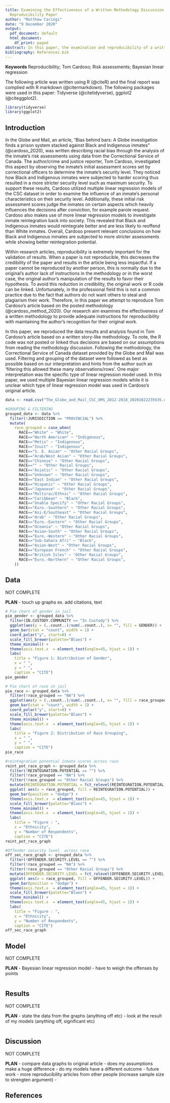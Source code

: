 ```yaml
---
title: Examining the Effectiveness of a Written Methodology Discussion based on a
  Reproducibility Paper
author: "Matthew Caringi"
date: "9 December 2020"
output:
  pdf_document: default
  html_document:
    df_print: paged
abstract: In this paper, the examination and reproducibility of a written methodology discussion is preformed to view its effectiveness and ability to maintain the author’s originality. Assumptions on data filtering, variable grouping, and type of linear regression model will be observed to define the differences between the results of this article to the original article. Preliminary results reveal similar trends to the original article thus supporting this methodology mode. To strengthen this argument, more reproducibility papers must be preformed due to the fact that the ability to reproduce articles are based on the reader’s interpretation which is highly variable.
bibliography: References.bib
---
```

**Keywords** Reproducibility; Tom Cardoso; Risk assessments; Bayesian linear regression

The following article was written using R (@citeR) and the final report was complied with R markdown (@citermarkdown). The following packages were used in this paper: Tidyverse (@citetidyverse), ggplot2 (@citeggplot2). 
```r
library(tidyverse)
library(ggplot2)
```

## Introduction
  In the Globe and Mail, an article, “Bias behind bars: A Globe investigation finds a prison system stacked against Black and Indigenous inmates” (@cardoso_2020), was written describing racial bias through the analysis of the inmate’s risk assessments using data from the Correctional Service of Canada. The author/crime and justice reporter, Tom Cardoso, investigated this aspect by observing the inmate’s initial assessment scores set by correctional officers to determine the inmate’s security level. They noticed how Black and Indigenous inmates were subjected to harder scoring thus resulted in a more stricter security level such as maximum security. To support these results, Cardoso utilized multiple linear regression models of the CSC dataset in order to examine the influence of an inmate’s personal characteristics on their security level. Additionally, these initial risk assessment scores judge the inmates on certain aspects which heavily influences the decisions after conviction, for example parole request. Cardoso also makes use of more linear regression models to investigate inmate reintegration back into society. This revealed that Black and Indigenous inmates would reintegrate better and are less likely to reoffend than White inmates. Overall, Cardoso present relevant conclusions on how Black and Indigenous inmates are subjected to more stricter assessments while showing better reintegration potential.

  Within research articles, reproducibility is extremely important for the validation of results. When a paper is not reproducible, this decreases the credibility of the paper and results in the article being less impactful. If a paper cannot be reproduced by another person, this is normally due to the original’s author lack of instructions in the methodology or in the worst case, the original author’s manipulation of the results to favor their hypothesis. To avoid this reduction in credibility, the original work or R code can be linked. Unfortunately, in the professional field this is not a common practice due to the fact that authors do not want others to steal and plagiarism their work. Therefore, in this paper we attempt to reproduce Tom Cardoso’s article based on the posted methodology (@cardoso_method_2020). Our research aim examines the effectiveness of a written methodology to provide adequate instructions for reproducibility with maintaining the author’s recognition for their original work. 

  In this paper, we reproduced the data results and analysis found in Tom Cardoso’s article based on a written story-like methodology. To note, the R code was not posted or linked thus decisions are based on our assumptions from reading the methodology discussion. Following the methodology, the Correctional Service of Canada dataset provided by the Globe and Mail was used. Filtering and grouping of the dataset were followed as best as possible based on our interpretation and hints from the author such as ‘filtering this allowed these many observations/rows’.  One major interpretation was the specific type of linear regression model used. In this paper, we used multiple Bayesian linear regression models while it is unclear which type of linear regression model was used in Cardoso’s original article. 

```r
data <- read.csv("The_Globe_and_Mail_CSC_OMS_2012-2018_20201022235635.csv")

#GROUPING & FILTERING
grouped_data <- data %>%
  filter(!JURISDICTION == "PROVINCIAL") %>%
  mutate(
    race_grouped = case_when(
      RACE=="White" ~ "White",
      RACE=="North American" ~ "Indigenous",
      RACE=="Metis" ~ "Indigenous",
      RACE=="Inuit" ~ "Indigenous",
      RACE=="S. E. Asian" ~ "Other Racial Groups",
      RACE=="Arab/West Asian" ~ "Other Racial Groups",
      RACE=="Chinese" ~ "Other Racial Groups",
      RACE=="" ~ "Other Racial Groups",
      RACE=="Asiatic" ~ "Other Racial Groups",
      RACE=="Unknown" ~ "Other Racial Groups",
      RACE=="East Indian" ~ "Other Racial Groups",
      RACE=="Hispanic" ~ "Other Racial Groups",
      RACE=="Japanese" ~ "Other Racial Groups",
      RACE=="Multirac/Ethnic" ~ "Other Racial Groups",
      RACE=="Caribbean" ~ "Black",
      RACE=="Unable Specify" ~ "Other Racial Groups",
      RACE=="Euro.-Southern" ~ "Other Racial Groups",
      RACE=="Asi-E/Southeast" ~ "Other Racial Groups",
      RACE=="Arab" ~ "Other Racial Groups",
      RACE=="Euro.-Eastern" ~ "Other Racial Groups",
      RACE=="Oceania" ~ "Other Racial Groups",
      RACE=="Asian-South" ~ "Other Racial Groups",
      RACE=="Euro.-Western" ~ "Other Racial Groups",
      RACE=="Sub-Sahara Afri" ~ "Black",
      RACE=="Asian-West" ~ "Other Racial Groups",
      RACE=="European French" ~ "Other Racial Groups",
      RACE=="British Isles" ~ "Other Racial Groups",
      RACE=="Euro.-Northern" ~ "Other Racial Groups",
    ))
```

## Data
NOT COMPLETE

**PLAN**
- touch up graphs ex. add citations, text


```r
# Pie chart of gender in jail
pie_gender <- grouped_data %>%
  filter(IN.CUSTODY.COMMUNITY == "In Custody") %>%
  ggplot(aes(y = (..count..)/sum(..count..), x= "", fill = GENDER)) +
  geom_bar(stat = "count", width = 1) +
  coord_polar("y", start=0) +
  scale_fill_brewer(palette="Blues") +
  theme_minimal() +
  theme(axis.text.x  = element_text(angle=45, hjust = 1)) +
  labs(
    title = "Figure 1: Distribution of Gender",
    x = " ",
    y = " ",
    caption = "CITE")
pie_gender  
```

```r
# Pie chart of race in jail
pie_race <- grouped_data %>%
  filter(!race_grouped == "NA") %>%
  ggplot(aes(y = (..count..)/sum(..count..), x= "", fill = race_grouped)) +
  geom_bar(stat = "count", width = 1) +
  coord_polar("y", start=0) +
  scale_fill_brewer(palette="Blues") +
  theme_minimal() +
  theme(axis.text.x  = element_text(angle=45, hjust = 1)) +
  labs(
    title = "Figure 2: Distribution of Race Grouping",
    x = " ",
    y = " ",
    caption = "CITE")
pie_race 
```

```r
#reintegration potential inmate scores across race
reint_pot_race_graph <- grouped_data %>%
  filter(!REINTEGRATION.POTENTIAL == "") %>%
  filter(!race_grouped == "NA") %>%
  filter(!race_grouped == "Other Racial Groups") %>%
  mutate(REINTEGRATION.POTENTIAL = fct_relevel(REINTEGRATION.POTENTIAL, "LOW", "MEDIUM", "HIGH")) %>%
  ggplot( aes(x = race_grouped, fill = REINTEGRATION.POTENTIAL)) + 
  geom_bar(position = "dodge") +
  theme(axis.text.x  = element_text(angle=45, hjust = 1)) +
  scale_fill_brewer(palette="Blues") +
  theme_minimal() +
  theme(axis.text.x  = element_text(angle=45, hjust = 1)) +
  labs(
    title = "Figure : ",
    x = "Ethnicity",
    y = "Number of Respondents",
    caption = "CITE")
reint_pot_race_graph
```

```r
#Offender security level  across race
off_sec_race_graph <- grouped_data %>%
  filter(!OFFENDER.SECURITY.LEVEL == "") %>%
  filter(!race_grouped == "NA") %>%
  filter(!race_grouped == "Other Racial Groups") %>%
  mutate(OFFENDER.SECURITY.LEVEL = fct_relevel(OFFENDER.SECURITY.LEVEL, "MINIMUM", "MEDIUM", "MAXIMUM")) %>%
  ggplot( aes(x = race_grouped, fill = OFFENDER.SECURITY.LEVEL)) + 
  geom_bar(position = "dodge") +
  theme(axis.text.x  = element_text(angle=45, hjust = 1)) +
  scale_fill_brewer(palette="Blues") +
  theme_minimal() +
  theme(axis.text.x  = element_text(angle=45, hjust = 1)) +
  labs(
    title = "Figure : ",
    x = "Ethnicity",
    y = "Number of Respondents",
    caption = "CITE")
off_sec_race_graph
```

## Model
NOT COMPLETE

**PLAN**
- Bayesian linear regression model 
- have to weigh the offenses by points
```r

```

## Results
NOT COMPLETE

**PLAN**
- state the data from the graphs (anything off etc)
- look at the result of my models (anything off, significant etc)
```r

```

## Discussion
NOT COMPLETE

**PLAN**
- compare data graphs to original article
- does my assumptions make a huge difference
- do my models have a different outcome
- future work - more reproducibility articles from other people (increase sample size to strengten argument)
- 

## References

